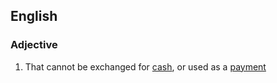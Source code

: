 ==English==

===Adjective===
{{en-adj|-}}
# That cannot be exchanged for [[cash]], or used as a [[payment]]